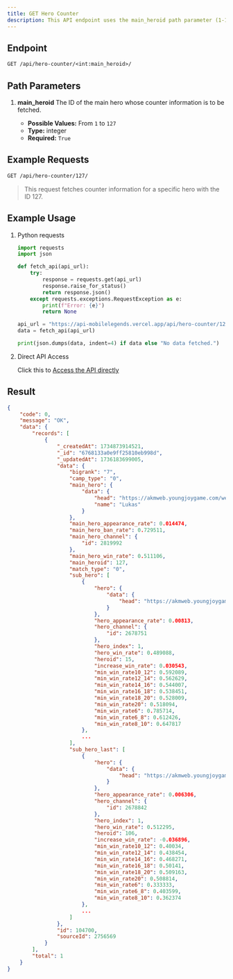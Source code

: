 ```yaml
---
title: GET Hero Counter
description: This API endpoint uses the main_heroid path parameter (1-127) to retrieve counter information for a hero.
---
```


## Endpoint

```txt
GET /api/hero-counter/<int:main_heroid>/
```

## Path Parameters

1. **main_heroid**
   The ID of the main hero whose counter information is to be fetched.

   - **Possible Values:** From `1` to `127`
   - **Type:** integer
   - **Required:** `True`

## Example Requests

```txt
GET /api/hero-counter/127/
```

> This request fetches counter information for a specific hero with the ID 127.

## Example Usage

1. Python requests

    ```python {13} showLineNumbers
    import requests
    import json

    def fetch_api(api_url):
        try:
            response = requests.get(api_url)
            response.raise_for_status()
            return response.json()
        except requests.exceptions.RequestException as e:
            print(f"Error: {e}")
            return None

    api_url = "https://api-mobilelegends.vercel.app/api/hero-counter/127/"
    data = fetch_api(api_url)

    print(json.dumps(data, indent=4) if data else "No data fetched.")
    ```

2. Direct API Access

    Click this to [Access the API directly](https://api-mobilelegends.vercel.app/api/hero-counter/127/)

## Result

```json {16} showLineNumbers
{
    "code": 0,
    "message": "OK",
    "data": {
        "records": [
            {
                "_createdAt": 1734873914521,
                "_id": "6768133a0e9ff25810eb998d",
                "_updatedAt": 1736183699005,
                "data": {
                    "bigrank": "7",
                    "camp_type": "0",
                    "main_hero": {
                        "data": {
                            "head": "https://akmweb.youngjoygame.com/web/svnres/img/mlbb/homepage_1_9_20/100_63040edd0cf15b815fcbbb8b2d08d7f7.png",
                            "name": "Lukas"
                        }
                    },
                    "main_hero_appearance_rate": 0.014474,
                    "main_hero_ban_rate": 0.729511,
                    "main_hero_channel": {
                        "id": 2819992
                    },
                    "main_hero_win_rate": 0.511106,
                    "main_heroid": 127,
                    "match_type": "0",
                    "sub_hero": [
                        {
                            "hero": {
                                "data": {
                                    "head": "https://akmweb.youngjoygame.com/web/svnres/img/mlbb/homepage/100_60956060c4cbb86f3c6343da05b70568.png"
                                }
                            },
                            "hero_appearance_rate": 0.00813,
                            "hero_channel": {
                                "id": 2678751
                            },
                            "hero_index": 1,
                            "hero_win_rate": 0.489088,
                            "heroid": 15,
                            "increase_win_rate": 0.030543,
                            "min_win_rate10_12": 0.592089,
                            "min_win_rate12_14": 0.562629,
                            "min_win_rate14_16": 0.544007,
                            "min_win_rate16_18": 0.538451,
                            "min_win_rate18_20": 0.528009,
                            "min_win_rate20": 0.518094,
                            "min_win_rate6": 0.785714,
                            "min_win_rate6_8": 0.612426,
                            "min_win_rate8_10": 0.647817
                        },
                        ...
                    ],
                    "sub_hero_last": [
                        {
                            "hero": {
                                "data": {
                                    "head": "https://akmweb.youngjoygame.com/web/svnres/img/mlbb/homepage_1_9_06/100_af21c0dd8b5308c27974bff900803a9a.png"
                                }
                            },
                            "hero_appearance_rate": 0.006306,
                            "hero_channel": {
                                "id": 2678842
                            },
                            "hero_index": 1,
                            "hero_win_rate": 0.512295,
                            "heroid": 106,
                            "increase_win_rate": -0.036896,
                            "min_win_rate10_12": 0.40034,
                            "min_win_rate12_14": 0.438454,
                            "min_win_rate14_16": 0.468271,
                            "min_win_rate16_18": 0.50141,
                            "min_win_rate18_20": 0.509163,
                            "min_win_rate20": 0.508814,
                            "min_win_rate6": 0.333333,
                            "min_win_rate6_8": 0.403599,
                            "min_win_rate8_10": 0.362374
                        },
                        ...
                    ]
                },
                "id": 104700,
                "sourceId": 2756569
            }
        ],
        "total": 1
    }
}
```